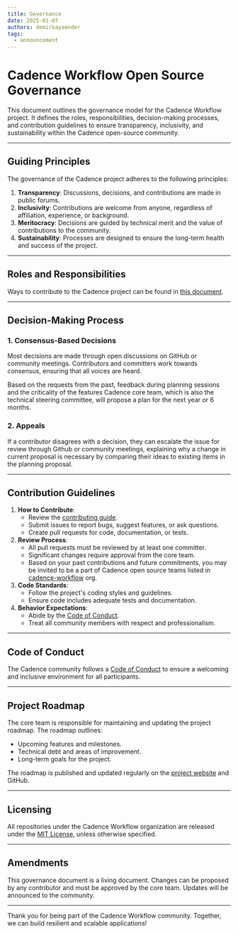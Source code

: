 ```yaml
---
title: Governance
date: 2025-01-07
authors: demirkayaender
tags:
  - announcement
---
```


# Cadence Workflow Open Source Governance

This document outlines the governance model for the Cadence Workflow project. It defines the roles, responsibilities, decision-making processes, and contribution guidelines to ensure transparency, inclusivity, and sustainability within the Cadence open-source community.

---

## Guiding Principles

The governance of the Cadence project adheres to the following principles:

1. **Transparency**: Discussions, decisions, and contributions are made in public forums.  
2. **Inclusivity**: Contributions are welcome from anyone, regardless of affiliation, experience, or background.  
3. **Meritocracy**: Decisions are guided by technical merit and the value of contributions to the community.  
4. **Sustainability**: Processes are designed to ensure the long-term health and success of the project.

---

## Roles and Responsibilities

Ways to contribute to the Cadence project can be found in [this document](https://cadenceworkflow.io/community/how-to-contribute).

---

## Decision-Making Process

### 1\. Consensus-Based Decisions

Most decisions are made through open discussions on GitHub or community meetings. Contributors and committers work towards consensus, ensuring that all voices are heard.

Based on the requests from the past, feedback during planning sessions and the criticality of the features Cadence core team, which is also the technical steering committee, will propose a plan for the next year or 6 months. 

### 2\. Appeals

If a contributor disagrees with a decision, they can escalate the issue for review through Github or community meetings, explaining why a change in current proposal is necessary by comparing their ideas to existing items in the planning proposal.

---

## Contribution Guidelines

1. **How to Contribute**:  
   * Review the [contributing guide](https://github.com/cadence-workflow/cadence/blob/master/CONTRIBUTING.md).  
   * Submit issues to report bugs, suggest features, or ask questions.  
   * Create pull requests for code, documentation, or tests.  
2. **Review Process**:  
   * All pull requests must be reviewed by at least one committer.
   * Significant changes require approval from the core team.
   * Based on your past contributions and future commitments, you may be invited to be a part of Cadence open source teams listed in [cadence-workflow](http://github.com/cadence-workflow) org.
3. **Code Standards**:  
   * Follow the project's coding styles and guidelines.  
   * Ensure code includes adequate tests and documentation.  
4. **Behavior Expectations**:  
   * Abide by the [Code of Conduct](https://github.com/uber/.github/blob/dcd96c52f2d1d839208315a2572cf37f48e52e96/CODE_OF_CONDUCT.md).  
   * Treat all community members with respect and professionalism.

---

## **Code of Conduct**

The Cadence community follows a [Code of Conduct](https://github.com/uber/.github/blob/dcd96c52f2d1d839208315a2572cf37f48e52e96/CODE_OF_CONDUCT.md) to ensure a welcoming and inclusive environment for all participants.

---

## **Project Roadmap**

The core team is responsible for maintaining and updating the project roadmap. The roadmap outlines:

* Upcoming features and milestones.  
* Technical debt and areas of improvement.  
* Long-term goals for the project.

The roadmap is published and updated regularly on the [project website](https://cadenceworkflow.io/) and GitHub.

---

## **Licensing**

All repositories under the Cadence Workflow organization are released under the [MIT License](https://github.com/cadence-workflow/cadence/blob/master/LICENSE), unless otherwise specified.

---

## **Amendments**

This governance document is a living document. Changes can be proposed by any contributor and must be approved by the core team. Updates will be announced to the community.

---

Thank you for being part of the Cadence Workflow community. Together, we can build resilient and scalable applications\!
